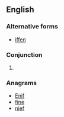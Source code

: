 ==English==

===Alternative forms===
* [[iffen]]
===Conjunction===
{{en-con}}
# {{eye dialect of|if}}

===Anagrams===
* [[Enif#English|Enif]]
* [[fine#English|fine]]
* [[nief#English|nief]]